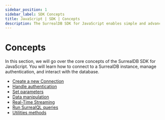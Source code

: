 ```yaml
---
sidebar_position: 1
sidebar_label: SDK Concepts
title: JavaScript | SDK | Concepts
description: The SurrealDB SDK for JavaScript enables simple and advanced querying of a remote or embedded database.
---
```


# Concepts 

In this section, we will go over the core concepts of the SurrealDB SDK for JavaScript. You will learn how to connect to a SurrealDB instance, manage authentication, and interact with the database.

- [Create a new Connection](/docs/sdk/javascript/core/create-a-new-connection)
- [Handle authentication](/docs/sdk/javascript/core/handling-authentication)
- [Set parameters](/docs/sdk/javascript/core/parameters)
- [Data manipulation](/docs/sdk/javascript/core/data-maniplulation)
- [Real-Time Streaming](/docs/sdk/javascript/core/streaming)
- [Run SurrealQL queries](/docs/sdk/javascript/core/writing-surrealql)
- [Utilities methods](/docs/sdk/javascript/core/utilities)

